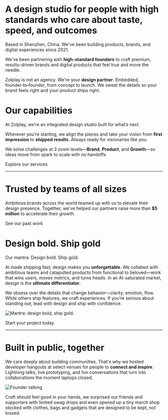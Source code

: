 
<NakedImage src={headline} alt='Zolplay Headline Illustration' priority className='dark:invert-90' />

# A <Gradient>design studio</Gradient> for people with high standards who care about <Gradient>taste, speed, and outcomes</Gradient>

Based in Shenzhen, China. We've been building products, brands, and digital experiences since 2021.

We've been partnering with <b>high-standard founders</b> to craft <Red>premium, results-driven</Red> brands and digital products that feel true and move the needle.

Zolplay is not an agency. We're your **design partner**. Embedded, founder‑to‑founder, from concept to launch. We sweat the details so your brand feels right and your product ships right.

<WithFrame>
  <BackgroundVideo src='/vids/banner-art.mp4' aspectRatio='3/1' className='mb-6' />
</WithFrame>

# Our capabilities

At Zolplay, we’re an integrated design studio built for what’s next.

Wherever you’re starting, we align the pieces and take your vision from **first impression** to **shipped results**. Always ready for visionaries like you.

We solve challenges at 3 zoom levels—**Brand**, **Product**, and **Growth**—so ideas move from spark to scale with no handoffs.

<CTAButton href='/services'>Explore our services</CTAButton>

---

# Trusted by teams of all sizes

Ambitious brands across the world teamed up with us to elevate their design presence. Together, we've helped our partners raise more than **$5 million** to accelerate their growth.

<PartnerLogoWall />

<CTAButton href='/work'>See our past work</CTAButton>

<WithFrame>
  <BackgroundVideo src='/vids/partner-logos.mp4' aspectRatio='16/9' className='my-6' />
</WithFrame>

# Design bold. Ship gold

Our mantra: <Gradient>Design bold. Ship gold.</Gradient>

AI made shipping fast; design makes you **unforgettable**. We collabed with ambitious teams and catapulted products from functional to beloved—work that wins users, moves metrics, and turns heads. In an AI-saturated market, design is the **ultimate differentiator.**

We obsess over the details that change behavior—clarity, emotion, flow. While others ship features, we craft experiences. If you’re serious about standing out, lead with design and ship with confidence.

<Image src={mantra} alt='Mantra: design bold, ship gold.' />

<CTAButton href='/pricing'>Start your project today</CTAButton>

---

# Built in public, together

We care deeply about building communities. That's why we hosted developer hangouts at select venues for people to **connect and inspire**. Lightning talks, live prototyping, and fun conversations that turn into collaborations the moment laptops closed.

<Image src={founderTalking} alt='Founder talking' />

<Gradient>Craft should feel good in your hands</Gradient>, we surprised our friends and supporters with limited swag
drops and even opened up a tiny merch shop stocked with clothes, bags and gadgets that are designed to be kept, not
tossed.

<WithFrame>
  <BackgroundVideo src='/vids/hangouts-reel.mp4' aspectRatio='4/3' />
</WithFrame>

<WithFrame>
  <BackgroundVideo src='/vids/swag-shop-reel.mp4' aspectRatio='16/9' />
</WithFrame>
